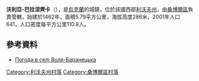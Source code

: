 {{coord|49|36|49|N|23|7|27|E|scale:100000|display=title}}

'''沃利亞-巴拉涅齊卡'''（{{lang-uk|Воля-Баранецька}}），是[[烏克蘭|烏克蘭]]的城鎮，位於該國西部[[利沃夫州|利沃夫州]]，由[[桑博爾區|桑博爾區]]負責管轄，始建於1462年，面積5.79平方公里，海拔高度286米，2001年人口641，人口密度每平方公里110.8人。

==參考資料==
* [http://weather.in.ua/ua/l'vovskaja/4546 Погода в селі Воля-Баранецька] {{Wayback|url=http://weather.in.ua/ua/l%27vovskaja/4546 |date=20111221171310 }}

[[Category:利沃夫州村落|Category:利沃夫州村落]]
[[Category:桑博爾區村落|Category:桑博爾區村落]]


{{Lviv-geo-stub}}